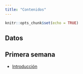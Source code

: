 ```yaml
---
title: "Contenidos"
---
```


```r
knitr::opts_chunk$set(echo = TRUE)
```

## Datos

<!--
* En las clases utilizaremos [este conjunto de datos](./data/)
-->

## Primera semana

  * [Introducción](0Intro.html)
  
  